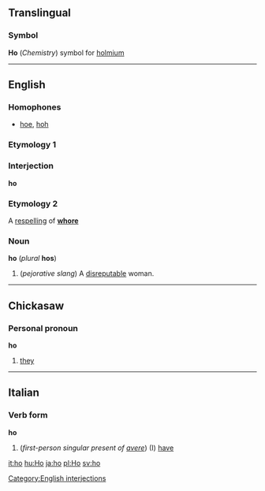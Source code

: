 ==Translingual==
===Symbol===
'''Ho'''
(''Chemistry'') symbol for [[holmium]]

----
==English==
===Homophones===
*[[hoe]], [[hoh]]

===Etymology 1===
===Interjection===
'''ho'''

===Etymology 2===
A [[respelling]] of '''[[whore]]'''

===Noun===
'''ho''' (''plural'' '''hos''')

#(''pejorative slang'') A [[disreputable]] woman.
----

==Chickasaw==
===Personal pronoun===
'''ho'''

# [[they]]
----

==Italian==
===Verb form===
'''ho''' 

# (''first-person singular present of [[avere]]'') (I) [[have]]

[[Category:English interjections]]

[[it:ho]]
[[hu:Ho]]
[[ja:ho]]
[[pl:Ho]]
[[sv:ho]]